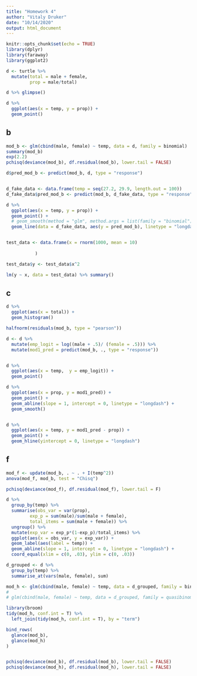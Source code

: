 ```yaml
---
title: "Homework 4"
author: "Vitaly Druker"
date: "10/14/2020"
output: html_document
---
```


```r
knitr::opts_chunk$set(echo = TRUE)
library(dplyr)
library(faraway)
library(ggplot2)
```

```r
d <- turtle %>% 
  mutate(total = male + female,
         prop = male/total)

d %>% glimpse()
```

```r
d %>% 
  ggplot(aes(x = temp, y = prop)) +
  geom_point()
```

## b

```r
mod_b <- glm(cbind(male, female) ~ temp, data = d, family = binomial)
summary(mod_b)
exp(2.2)
pchisq(deviance(mod_b), df.residual(mod_b), lower.tail = FALSE)

d$pred_mod_b <- predict(mod_b, d, type = "response")


d_fake_data <- data.frame(temp = seq(27.2, 29.9, length.out = 100))
d_fake_data$pred_mod_b <- predict(mod_b, d_fake_data, type = "response")

d %>% 
  ggplot(aes(x = temp, y = prop)) +
  geom_point() +
  # geom_smooth(method = "glm", method.args = list(family = "binomial")) +
  geom_line(data = d_fake_data, aes(y = pred_mod_b), linetype = "longdash")


test_data <- data.frame(x = rnorm(1000, mean = 10)
           
           )

test_data$y <- test_data$x^2

lm(y ~ x, data = test_data) %>% summary()

```

## c

```r
d %>% 
  ggplot(aes(x = total)) +
  geom_histogram()
```


```r
halfnorm(residuals(mod_b, type = "pearson"))
```


```r
d <- d %>% 
  mutate(emp_logit = log((male + .5)/ (female = .5))) %>% 
  mutate(mod1_pred = predict(mod_b, ., type = "response"))


d %>% 
  ggplot(aes(x = temp,  y = emp_logit)) +
  geom_point()

d %>% 
  ggplot(aes(x = prop, y = mod1_pred)) +
  geom_point() +
  geom_abline(slope = 1, intercept = 0, linetype = "longdash") +
  geom_smooth()


d %>% 
  ggplot(aes(x = temp, y = mod1_pred - prop)) +
  geom_point() +
  geom_hline(yintercept = 0, linetype = "longdash")
```

## f

```r
mod_f <- update(mod_b, . ~ . + I(temp^2))
anova(mod_f, mod_b, test = "Chisq")

pchisq(deviance(mod_f), df.residual(mod_f), lower.tail = F)
```



```r
d %>% 
  group_by(temp) %>% 
  summarise(obs_var = var(prop),
         exp_p = sum(male)/sum(male + female),
         total_items = sum(male + female)) %>% 
  ungroup() %>% 
  mutate(exp_var = exp_p*(1-exp_p)/total_items) %>% 
  ggplot(aes(x = obs_var, y = exp_var)) +
  geom_label(aes(label = temp)) +
  geom_abline(slope = 1, intercept = 0, linetype = "longdash") +
  coord_equal(xlim = c(0, .03), ylim = c(0, .03))
```


```r
d_grouped <- d %>% 
  group_by(temp) %>% 
  summarise_at(vars(male, female), sum)

mod_h <- glm(cbind(male, female) ~ temp, data = d_grouped, family = binomial)
# 
# glm(cbind(male, female) ~ temp, data = d_grouped, family = quasibinomial) %>% summary()

library(broom)
tidy(mod_h, conf.int = T) %>% 
  left_join(tidy(mod_h, conf.int = T), by = "term")

bind_rows(
  glance(mod_b),
  glance(mod_h)
)


pchisq(deviance(mod_b), df.residual(mod_b), lower.tail = FALSE)
pchisq(deviance(mod_h), df.residual(mod_h), lower.tail = FALSE)

```


